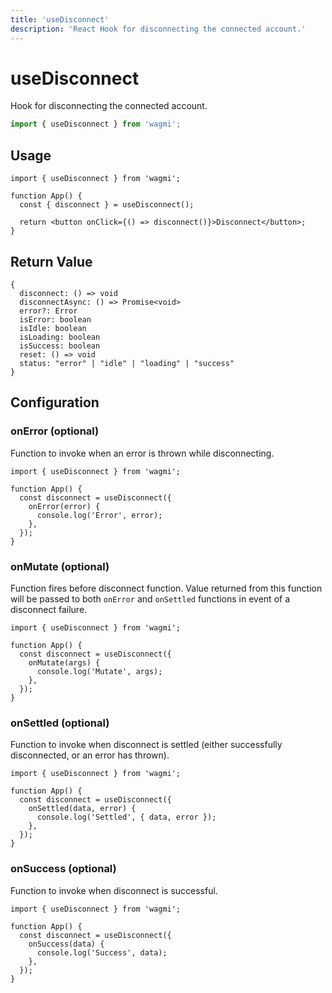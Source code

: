 ```yaml
---
title: 'useDisconnect'
description: 'React Hook for disconnecting the connected account.'
---
```


# useDisconnect

Hook for disconnecting the connected account.

```ts
import { useDisconnect } from 'wagmi';
```

## Usage

```tsx
import { useDisconnect } from 'wagmi';

function App() {
  const { disconnect } = useDisconnect();

  return <button onClick={() => disconnect()}>Disconnect</button>;
}
```

## Return Value

```tsx
{
  disconnect: () => void
  disconnectAsync: () => Promise<void>
  error?: Error
  isError: boolean
  isIdle: boolean
  isLoading: boolean
  isSuccess: boolean
  reset: () => void
  status: "error" | "idle" | "loading" | "success"
}
```

## Configuration

### onError (optional)

Function to invoke when an error is thrown while disconnecting.

```tsx {5-7}
import { useDisconnect } from 'wagmi';

function App() {
  const disconnect = useDisconnect({
    onError(error) {
      console.log('Error', error);
    },
  });
}
```

### onMutate (optional)

Function fires before disconnect function. Value returned from this function will be passed to both `onError` and `onSettled` functions in event of a disconnect failure.

```tsx {5-7}
import { useDisconnect } from 'wagmi';

function App() {
  const disconnect = useDisconnect({
    onMutate(args) {
      console.log('Mutate', args);
    },
  });
}
```

### onSettled (optional)

Function to invoke when disconnect is settled (either successfully disconnected, or an error has thrown).

```tsx {5-7}
import { useDisconnect } from 'wagmi';

function App() {
  const disconnect = useDisconnect({
    onSettled(data, error) {
      console.log('Settled', { data, error });
    },
  });
}
```

### onSuccess (optional)

Function to invoke when disconnect is successful.

```tsx {5-7}
import { useDisconnect } from 'wagmi';

function App() {
  const disconnect = useDisconnect({
    onSuccess(data) {
      console.log('Success', data);
    },
  });
}
```

